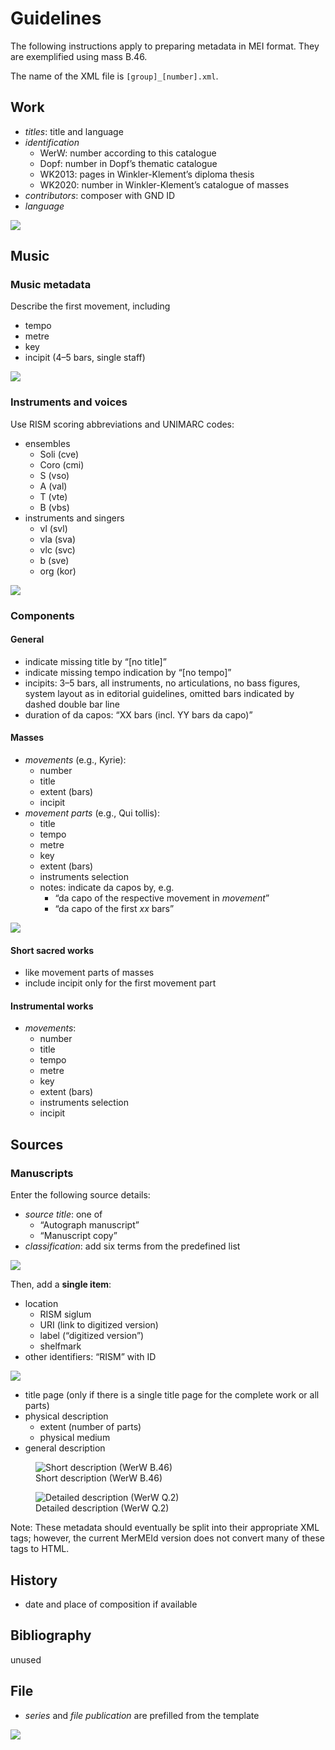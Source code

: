 # Guidelines {.unnumbered}

The following instructions apply to preparing metadata in MEI format. They are exemplified using mass B.46.

The name of the XML file is `[group]_[number].xml`.

## Work

- *titles*: title and language
- *identification*
  - WerW: number according to this catalogue
  - Dopf: number in Dopf's thematic catalogue
  - WK2013: pages in Winkler-Klement's diploma thesis
  - WK2020: number in Winkler-Klement's catalogue of masses
- *contributors*: composer with GND ID
- *language*

![](images/mermeid_work.png)


## Music

### Music metadata

Describe the first movement, including

- tempo
- metre
- key
- incipit (4–5 bars, single staff)

![](images/mermeid_music_metadata.png)


### Instruments and voices

Use RISM scoring abbreviations and UNIMARC codes:

- ensembles
  - Soli (cve)
  - Coro (cmi)
  - S (vso)
  - A (val)
  - T (vte)
  - B (vbs)
- instruments and singers
  - vl (svl)
  - vla (sva)
  - vlc (svc)
  - b (sve)
  - org (kor)
  
![](images/mermeid_music_instruments.png)
    
### Components

#### General

- indicate missing title by “[no title]”
- indicate missing tempo indication by “[no tempo]”
- incipits: 3–5 bars, all instruments, no articulations, no bass figures, system layout as in editorial guidelines, omitted bars indicated by dashed double bar line
- duration of da capos: “XX bars (incl. YY bars da capo)”

#### Masses

- *movements* (e.g., Kyrie):
  - number
  - title
  - extent (bars)
  - incipit 
- *movement parts* (e.g., Qui tollis):
  - title
  - tempo
  - metre
  - key
  - extent (bars)
  - instruments selection
  - notes: indicate da capos by, e.g.
    - “da capo of the respective movement in *movement*”
    - “da capo of the first *xx* bars”

![](images/mermeid_music_components.png)

#### Short sacred works

- like movement parts of masses
- include incipit only for the first movement part


#### Instrumental works

- *movements*:
  - number
  - title
  - tempo
  - metre
  - key
  - extent (bars)
  - instruments selection
  - incipit


## Sources

### Manuscripts

Enter the following source details:

- *source title*: one of
  - “Autograph manuscript”
  - “Manuscript copy”
- *classification*: add six terms from the predefined list

![](images/mermeid_sources_manuscript_1.png)

Then, add a **single item**:

- location
  - RISM siglum
  - URI (link to digitized version)
  - label (“digitized version”)
  - shelfmark
- other identifiers: “RISM” with ID

![](images/mermeid_sources_manuscript_2.png)

- title page (only if there is a single title page for the complete work or all parts)
- physical description
  - extent (number of parts)
  - physical medium
- general description


![Short description (WerW B.46)](images/mermeid_sources_manuscript_3.png)


![Detailed description (WerW Q.2)](images/mermeid_sources_manuscript_4.png)

Note: These metadata should eventually be split into their appropriate XML tags; however, the current MerMEId version does not convert many of these tags to HTML.


## History

- date and place of composition if available


## Bibliography

unused


## File

- *series* and *file publication* are prefilled from the template

![](images/mermeid_file.png)
